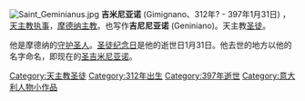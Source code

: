 {{Unreferenced |time=2010-04-09T04:55:23+00:00 }}

[[File:Saint_Geminianus.jpg|thumb]]
'''吉米尼亚诺''' (Gimignano、312年? - 397年1月31日) ，[[天主教|天主教]][[执事|执事]]，[[摩德纳|摩德纳]][[主教|主教]]。也写作'''吉尼尼亚诺''' (Geniniano)。天主教[[圣徒|圣徒]]。

他是摩德纳的[[主保圣人|守护圣人]]。[[命名日|圣徒纪念日]]是他的逝世日1月31日。他去世的地方以他的名字命名，即现在的[[圣吉米尼亚诺|圣吉米尼亚诺]]。

{{Authority control}}
[[Category:天主教圣徒|Category:天主教圣徒]]
[[Category:312年出生|Category:312年出生]]
[[Category:397年逝世|Category:397年逝世]]
[[Category:意大利人物小作品|Category:意大利人物小作品]]